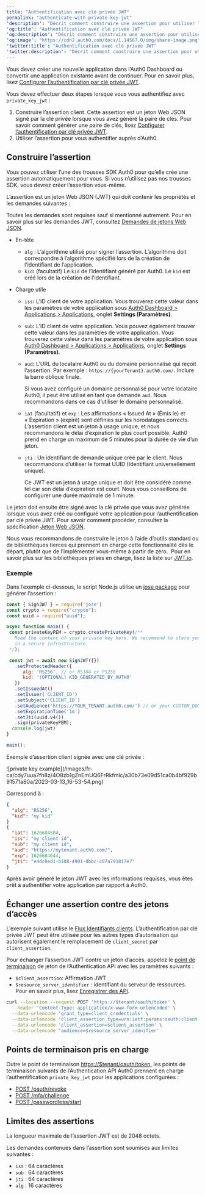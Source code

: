 ```yaml
---
title: "Authentification avec clé privée JWT"
permalink: "authenticate-with-private-key-jwt"
'description': "Décrit comment construire une assertion pour utiliser l’authentification par clé privée JWT."
'og:title': "Authentification avec clé privée JWT"
'og:description': "Décrit comment construire une assertion pour utiliser l’authentification par clé privée JWT."
'og:image': "https://cdn2.auth0.com/docs/1.14567.0/img/share-image.png"
'twitter:title': "Authentification avec clé privée JWT"
'twitter:description': "Décrit comment construire une assertion pour utiliser l’authentification par clé privée JWT."
---
```


<Card title="Avant de commencer">

Vous devez créer une nouvelle application dans l’Auth0 Dashboard ou convertir une application existante avant de continuer. Pour en savoir plus, lisez [Configurer l’authentification par clé privée JWT](https://auth0.com/docs/get-started/applications/configure-private-key-jwt).

</Card>

Vous devez effectuer deux étapes lorsque vous vous authentifiez avec `private_key_jwt` :

1. Construire l’assertion client. Cette assertion est un jeton Web JSON signé par la clé privée lorsque vous avez généré la paire de clés. Pour savoir comment générer une paire de clés, lisez [Configurer l’authentification par clé privée JWT](/docs/fr-ca/get-started/applications/configure-private-key-jwt).
2. Utiliser l’assertion pour vous authentifier auprès d’Auth0.

## Construire l’assertion

Vous pouvez utiliser l’une des trousses SDK Auth0 pour qu’elle crée une assertion automatiquement pour vous. Si vous n’utilisez pas nos trousses SDK, vous devrez créer l’assertion vous-même.

L’assertion est un jeton Web JSON (<Tooltip href="/docs/docs/fr-ca/glossary?term=json-web-token" tip="Jeton Web JSON (JWT)
Format standard de jeton d’ID (et souvent de jeton d’accès) utilisé pour représenter en toute sécurité des demandes entre deux parties." cta="Voir le glossaire">JWT</Tooltip>) qui doit contenir les propriétés et les demandes suivantes :

<Callout icon="file-lines" color="#0EA5E9" iconType="regular">

Toutes les demandes sont requises sauf si mentionné autrement. Pour en savoir plus sur les demandes JWT, consultez [Demandes de jetons Web JSON](/docs/fr-ca/secure/tokens/json-web-tokens/json-web-token-claims).

</Callout>

* En-tête

  + `alg` : L’algorithme utilisé pour signer l’assertion. L’algorithme doit correspondre à l’algorithme spécifié lors de la création de l’identifiant de l’application.
  + `kid`**:** (facultatif) Le `kid` de l’identifiant généré par Auth0. Le `kid` est créé lors de la création de l’identifiant.
* Charge utile

  + `iss`**:** L’ID client de votre application. Vous trouverez cette valeur dans les paramètres de votre application sous [Auth0 Dashboard > Applications > Applications](https://manage.auth0.com/dashboard/#/applications/), onglet **Settings (Paramètres)**.
  + `sub`**:** L’ID client de votre application. Vous pouvez également trouver cette valeur dans les paramètres de votre application. Vous trouverez cette valeur dans les paramètres de votre application sous [Auth0 Dashboard > Applications > Applications](https://manage.auth0.com/dashboard/#/applications/), onglet **Settings (Paramètres)**.
  + `aud`**:** L’URL du locataire Auth0 ou du domaine personnalisé qui reçoit l’assertion. Par exemple : `https://{yourTenant}.auth0.com/`**.** Inclure la barre oblique finale.

    <Callout icon="file-lines" color="#0EA5E9" iconType="regular">

    Si vous avez configuré un domaine personnalisé pour votre locataire Auth0, il peut être utilisé en tant que demande `aud`. Nous recommandons dans ce cas d’utiliser le domaine personnalisé.

    </Callout>

  + `iat`  (facultatif) et `exp` : Les affirmations « Issued At » (Émis le) et « Expiration » (expiré) sont définies sur les horodatages corrects. L’assertion client est un jeton à usage unique, et nous recommandons le délai d’expiration le plus court possible. Auth0 prend en charge un maximum de 5 minutes pour la durée de vie d’un jeton.
  + `jti` : Un identifiant de demande unique créé par le client. Nous recommandons d’utiliser le format UUID (Identifiant universellement unique).

    <Warning>

    Ce JWT est un jeton à usage unique et doit être considéré comme tel car son délai d’expiration est court. Nous vous conseillons de configurer une durée maximale de 1 minute.

    </Warning>

Le jeton doit ensuite être signé avec la clé privée que vous avez générée lorsque vous avez créé ou configuré votre application pour l’authentification par clé privée JWT. Pour savoir comment procéder, consultez la spécification [Jeton Web JSON](https://www.rfc-editor.org/rfc/rfc7519#section-7.1).

Nous vous recommandons de construire le jeton à l’aide d’outils standard ou de bibliothèques tierces qui prennent en charge cette fonctionnalité dès le départ, plutôt que de l’implémenter vous-même à partir de zéro.  Pour en savoir plus sur les bibliothèques prises en charge, lisez la liste sur [JWT.io](https://jwt.io/libraries).

### Exemple

Dans l’exemple ci-dessous, le script Node.js utilise un [jose package](https://github.com/panva/jose) pour générer l’assertion :

```javascript lines
const { SignJWT } = require('jose')
const crypto = require("crypto");
const uuid = require("uuid");

async function main() {
 const privateKeyPEM = crypto.createPrivateKey(/**
   Read the content of your private key here. We recommend to store your private key
   in a secure infrastructure. 
 */);

 const jwt = await new SignJWT({})
   .setProtectedHeader({ 
      alg: 'RS256', // or RS384 or PS256
      kid: '(OPTIONAL) KID_GENERATED_BY_AUTH0' 
   })
   .setIssuedAt()
   .setIssuer('CLIENT_ID')
   .setSubject('CLIENT_ID')
   .setAudience('https://YOUR_TENANT.auth0.com/') // or your CUSTOM_DOMAIN
   .setExpirationTime('1m')
   .setJti(uuid.v4())
   .sign(privateKeyPEM);
  console.log(jwt)
}

main();
```

Exemple d’assertion client signée avec une clé privée :

<Frame>![private key example](/images/fr-ca/cdy7uua7fh8z/4O8zb1gZnEmUQ6FrRkfmlc/a30b73e09d51ca0b4bf929b91571a80a/2023-03-13_16-53-54.png)</Frame>

Correspond à :

```json lines
{
  "alg": "RS256",
  "kid": "my kid"
}
{
  "iat": 1626684584,
  "iss": "my client id",
  "sub": "my client id",
  "aud": "https://mytenant.auth0.com/",
  "exp": 1626684644,
  "jti": "e4dc8ed1-b108-4901-8bbc-c07a791817e7"
}
```

Après avoir généré le jeton JWT avec les informations requises, vous êtes prêt à authentifier votre application par rapport à Auth0.

## Échanger une assertion contre des jetons d’accès

<Callout icon="file-lines" color="#0EA5E9" iconType="regular">

L’exemple suivant utilise le [Flux Identifiants clients](/docs/fr-ca/get-started/authentication-and-authorization-flow/client-credentials-flow). L’authentification par clé privée JWT peut être utilisée pour les autres types d’autorisation qui autorisent également le remplacement de `client_secret` par `client_assertion`.

</Callout>

Pour échanger l’assertion JWT contre un jeton d’accès, appelez le [point de terminaison](https://auth0.com/docs/api/authentication#authenticate-user) de jeton de l’Authentication API avec les paramètres suivants :

* `$client_assertion`: Affirmation JWT
* `$resource_server_identifier` : identifiant du serveur de ressources. Pour en savoir plus, lisez [Enregistrer des API](/docs/fr-ca/get-started/auth0-overview/set-up-apis).

```bash lines
curl --location --request POST 'https://$tenant/oauth/token' \
  --header 'Content-Type: application/x-www-form-urlencoded' \
  --data-urlencode 'grant_type=client_credentials' \
  --data-urlencode 'client_assertion_type=urn:ietf:params:oauth:client-assertion-type:jwt-bearer' \
  --data-urlencode 'client_assertion=$client_assertion' \
  --data-urlencode 'audience=$resource_server_idenifier'
```

## Points de terminaison pris en charge

Outre le point de terminaison [https://$tenant/oauth/token](https://auth0.com/docs/api/authentication#get-token), les points de terminaison suivants de l’Authentication API Auth0 prennent en charge l’authentification `private_key_jwt` pour les applications configurées :

* [POST /oauth/revoke](https://auth0.com/docs/api/authentication#revoke-refresh-token)
* [POST /mfa/challenge](https://auth0.com/docs/api/authentication#challenge-request)
* [POST /passwordless/start](https://auth0.com/docs/api/authentication#get-code-or-link)

## Limites des assertions

La longueur maximale de l’assertion JWT est de 2048 octets.

Les demandes contenues dans l’assertion sont soumises aux limites suivantes :

* `iss` : 64 caractères
* `sub` : 64 caractères
* `jti` : 64 caractères
* `alg` : 16 caractères